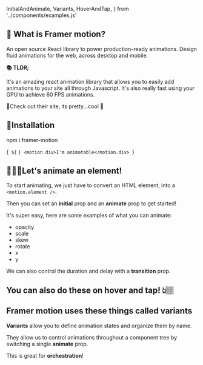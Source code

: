   InitialAndAnimate,
  Variants,
  HoverAndTap,
} from '../components/examples.js'

## 🤔 What is Framer motion?

An open source React library to power production-ready animations.
Design fluid animations for the web, across desktop and mobile.

<strong>📚 TLDR;</strong>

It's an amazing react animation library that allows you to easily
add animations to your site all through Javascript. It's also really fast using your GPU to achieve 60 FPS animations.

<div>
  <Link href="https://www.framer.com/motion/">
    🔗Check out their site, its pretty...cool 🧊
  </Link>
</div>

<GiveMeSomeSpace />

## 🚀Installation

<Highlight language="shell">npm i framer-motion</Highlight>

<Highlight language="js">{`
${`
`}
<motion.div>I'm animatable</motion.div>
`}</Highlight>

<GiveMeSomeSpace />

## 🏃🏼‍♀️Let's animate an element!

To start animating, we just have to convert an HTML element, into a `<motion.element />`.

Then you can set an **initial** prop and an **animate** prop to get started!

It's super easy, here are some examples of what you can animate:

<ul>
  <li>opacity</li>
  <li>scale</li>
  <li>skew</li>
  <li>rotate</li>
  <li>x</li>
  <li>y</li>
</ul>

We can also control the duration and delay with a **transition** prop.

<InitialAndAnimate />

## You can also do these on hover and tap! 👆🏼

<HoverAndTap />

## Framer motion uses these things called variants

**Variants** allow you to define animation states and organize them by name.

They allow us to control animations throughout a component tree by switching a single **animate** prop.

This is great for **orchestration**!

<Variants />
